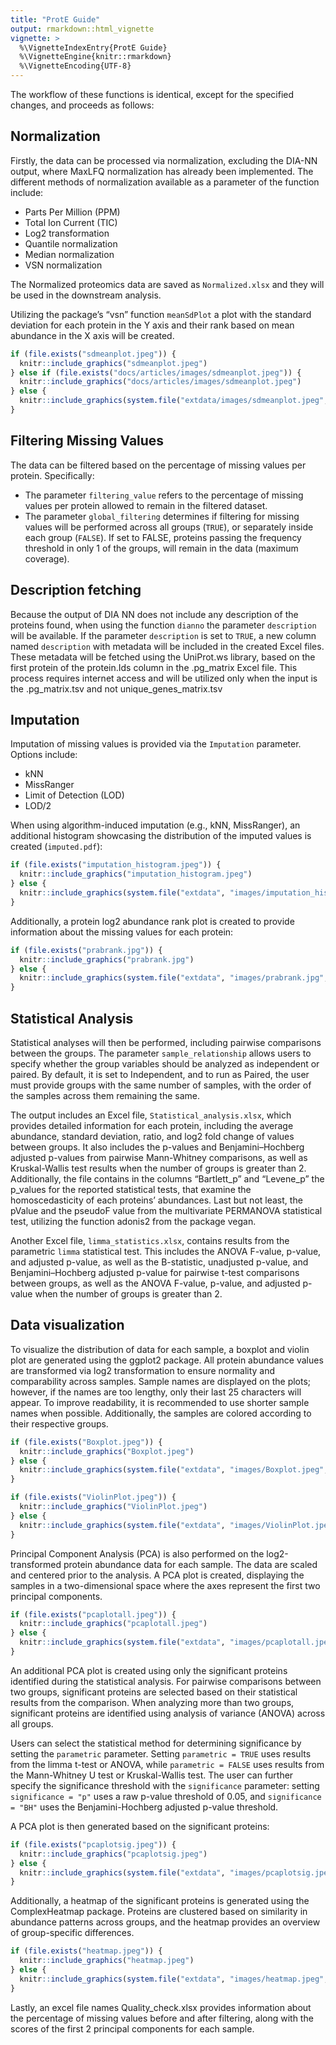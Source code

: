 ```yaml
---
title: "ProtE Guide"
output: rmarkdown::html_vignette
vignette: >
  %\VignetteIndexEntry{ProtE Guide}
  %\VignetteEngine{knitr::rmarkdown}
  %\VignetteEncoding{UTF-8}
---
```



 
 

The workflow of these functions is identical, except for the specified changes, and proceeds as follows:


## Normalization

Firstly, the data can be processed via normalization, excluding the DIA-NN output, where MaxLFQ normalization has already been implemented. The different methods of normalization available as a parameter of the function include:

- Parts Per Million (PPM)
- Total Ion Current (TIC)
- Log2 transformation
- Quantile normalization
- Median normalization
- VSN normalization

The Normalized proteomics data are saved as `Normalized.xlsx` and they will be used in the downstream analysis.

Utilizing the package's "vsn" function `meanSdPlot` a plot with the standard deviation for each protein in the Y axis and their rank based on mean abundance in the X axis will be created.


```r
if (file.exists("sdmeanplot.jpeg")) {
  knitr::include_graphics("sdmeanplot.jpeg") 
} else if (file.exists("docs/articles/images/sdmeanplot.jpeg")) {
  knitr::include_graphics("docs/articles/images/sdmeanplot.jpeg")
} else {
  knitr::include_graphics(system.file("extdata/images/sdmeanplot.jpeg", package = "ProtE"))
}
```



## Filtering Missing Values

The data can be filtered based on the percentage of missing values per protein. Specifically:

- The parameter `filtering_value` refers to the percentage of missing values per protein allowed to remain in the filtered dataset.
- The parameter `global_filtering` determines if filtering for missing values will be performed across all groups (`TRUE`), or separately inside each group (`FALSE`). If set to FALSE, proteins passing the frequency threshold in only 1 of the groups, will remain in the data (maximum coverage).

## Description fetching
Because the output of DIA NN does not include any description of the proteins found, when using the function `dianno` the parameter `description` will be available. 
If the parameter `description` is set to `TRUE`, a new column named `description` with metadata will be included in the created Excel files. These metadata will be fetched using the UniProt.ws library, based on the first protein of the protein.Ids column in the .pg_matrix Excel file. This process requires internet access and will be utilized only when the input is the .pg_matrix.tsv and not unique_genes_matrix.tsv


## Imputation

Imputation of missing values is provided via the `Imputation` parameter. Options include:

- kNN
- MissRanger
- Limit of Detection (LOD)
- LOD/2

When using algorithm-induced imputation (e.g., kNN, MissRanger), an additional histogram showcasing the distribution of the imputed values is created (`imputed.pdf`):



```r
if (file.exists("imputation_histogram.jpeg")) {
  knitr::include_graphics("imputation_histogram.jpeg") 
} else {
  knitr::include_graphics(system.file("extdata", "images/imputation_histogram.jpeg", package = "ProtE")) 
}
```




Additionally, a protein log2 abundance rank plot is created to provide information about the missing values for each protein:

```r
if (file.exists("prabrank.jpg")) {
  knitr::include_graphics("prabrank.jpg") 
} else {
  knitr::include_graphics(system.file("extdata", "images/prabrank.jpg", package = "ProtE")) 
}
```




## Statistical Analysis


Statistical analyses will then be performed, including pairwise comparisons between the groups. The parameter `sample_relationship` allows users to specify whether the group variables should be analyzed as independent or paired. By default, it is set to Independent, and to run as Paired, the user must provide groups with the same number of samples, with the order of the samples across them remaining the same.


The output includes an Excel file, `Statistical_analysis.xlsx`, which provides detailed information for each protein, including the average abundance, standard deviation, ratio, and log2 fold change of values between groups. It also includes the p-values and Benjamini–Hochberg adjusted p-values from pairwise Mann-Whitney comparisons, as well as Kruskal-Wallis test results when the number of groups is greater than 2. Additionally, the file contains in the columns "Bartlett_p" and "Levene_p" the p_values for the reported statistical tests, that examine the homoscedasticity of each proteins' abundances. Last but not least, the pValue and the pseudoF value from the multivariate PERMANOVA statistical test, utilizing the function adonis2 from the package vegan. 


Another Excel file, `limma_statistics.xlsx`, contains results from the parametric `limma` statistical test. This includes the ANOVA F-value, p-value, and adjusted p-value, as well as the B-statistic, unadjusted p-value, and Benjamini–Hochberg adjusted p-value for pairwise t-test comparisons between groups, as well as the ANOVA F-value, p-value, and adjusted p-value when the number of groups is greater than 2.

## Data visualization 

To visualize the distribution of data for each sample, a boxplot and violin plot are generated using the ggplot2 package. All protein abundance values are transformed via log2 transformation to ensure normality and comparability across samples. Sample names are displayed on the plots; however, if the names are too lengthy, only their last 25 characters will appear. To improve readability, it is recommended to use shorter sample names when possible. Additionally, the samples are colored according to their respective groups.


```r
if (file.exists("Boxplot.jpeg")) {
  knitr::include_graphics("Boxplot.jpeg") 
} else {
  knitr::include_graphics(system.file("extdata", "images/Boxplot.jpeg", package = "ProtE")) 
}
```




```r
if (file.exists("ViolinPlot.jpeg")) {
  knitr::include_graphics("ViolinPlot.jpeg") 
} else {
  knitr::include_graphics(system.file("extdata", "images/ViolinPlot.jpeg", package = "ProtE")) 
}
```



Principal Component Analysis (PCA) is also performed on the log2-transformed protein abundance data for each sample. The data are scaled and centered prior to the analysis. A PCA plot is created, displaying the samples in a two-dimensional space where the axes represent the first two principal components.



```r
if (file.exists("pcaplotall.jpeg")) {
  knitr::include_graphics("pcaplotall.jpeg") 
} else {
  knitr::include_graphics(system.file("extdata", "images/pcaplotall.jpeg", package = "ProtE")) 
}
```



An additional PCA plot is created using only the significant proteins identified during the statistical analysis. For pairwise comparisons between two groups, significant proteins are selected based on their statistical results from the comparison. When analyzing more than two groups, significant proteins are identified using analysis of variance (ANOVA) across all groups.

Users can select the statistical method for determining significance by setting the `parametric` parameter. Setting `parametric = TRUE` uses results from the limma t-test or ANOVA, while `parametric = FALSE` uses results from the Mann-Whitney U test or Kruskal-Wallis test. The user can further specify the significance threshold with the `significance` parameter: setting `significance = "p"` uses a raw p-value threshold of 0.05, and `significance = "BH"` uses the Benjamini-Hochberg adjusted p-value threshold.

A PCA plot is then generated based on the significant proteins:

```r
if (file.exists("pcaplotsig.jpeg")) {
  knitr::include_graphics("pcaplotsig.jpeg") 
} else {
  knitr::include_graphics(system.file("extdata", "images/pcaplotsig.jpeg", package = "ProtE")) 
}
```



Additionally, a heatmap of the significant proteins is generated using the ComplexHeatmap package. Proteins are clustered based on similarity in abundance patterns across groups, and the heatmap provides an overview of group-specific differences.

```r
if (file.exists("heatmap.jpeg")) {
  knitr::include_graphics("heatmap.jpeg") 
} else {
  knitr::include_graphics(system.file("extdata", "images/heatmap.jpeg", package = "ProtE")) 
}
```



Lastly, an excel file names Quality_check.xlsx provides information about the percentage of missing values  before and after filtering, along with the scores of the first 2 principal components for each sample. 

